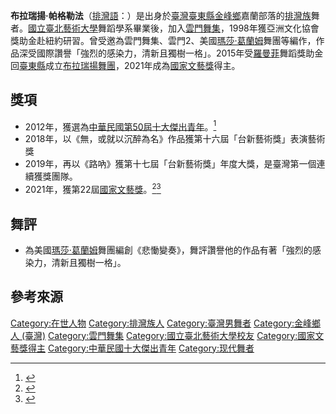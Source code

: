 {{prose}}
{{Infobox Artist
|name = 布拉瑞揚·帕格勒法
|english name = Bulareyaung Pagarlava
|image = 
|birthname = Bulareyaung Pagarlava
|birthdate = 
|place_of_birth= {{TWN}}[[臺東縣|臺東縣]][[金峰鄉|金峰鄉]]嘉蘭部落
|nationality = {{ROC-TW}}
|field = 舞蹈
|training =
|movement = 
|works =
|patrons =
|influenced by =
|influenced =
}}
{{Infobox EPW
| educate =
* [[國立臺北藝術大學|國立臺北藝術大學]]舞蹈學系
}}

'''布拉瑞揚·帕格勒法'''（[[排灣語|排灣語]]：{{lang|pwn|'''Puljaljuyan Pakaleva'''}}）是出身於[[臺灣|臺灣]][[臺東縣|臺東縣]][[金峰鄉_(台灣)|金峰鄉]]嘉蘭部落的[[排灣族|排灣族]]舞者。[[國立臺北藝術大學|國立臺北藝術大學]]舞蹈學系畢業後，加入[[雲門舞集|雲門舞集]]，1998年獲亞洲文化協會獎助金赴紐約研習。曾受邀為雲門舞集、雲門2、美國[[瑪莎·葛蘭姆|瑪莎·葛蘭姆]]舞團等編作，作品深受國際讚譽「強烈的感染力，清新且獨樹一格」。2015年受[[羅曼菲|羅曼菲]]舞蹈獎助金回[[臺東縣|臺東縣]]成立[[布拉瑞揚舞團|布拉瑞揚舞團]]，2021年成為[[國家文藝獎|國家文藝獎]]得主。

==獎項==
*2012年，獲選為[[中華民國十大傑出青年|中華民國第50屆十大傑出青年]]。<ref>{{Cite web|title=財團法人十大傑出青年基金會|url=https://www.persons.org.tw/v/67|access-date=2021-08-24|archive-date=2020-09-04|archive-url=https://web.archive.org/web/20200904092539/http://www.persons.org.tw/v/67|dead-url=no}}</ref>
*2018年，以《無，或就以沉醉為名》作品獲第十六屆「台新藝術獎」表演藝術獎
*2019年，再以《路吶》獲第十七屆「台新藝術獎」年度大獎，是臺灣第一個連續獲獎團隊。
*2021年，獲第22屆[[國家文藝獎|國家文藝獎]]。<ref>{{Cite web|title=國家文藝獎得主 平路、黃明川、張艾嘉、布拉瑞揚等7人獲獎|url=https://www.cna.com.tw/news/firstnews/202112085007.aspx|access-date=2021-12-09|work=中央社 CNA|author=趙靜瑜|archive-date=2021-12-09|archive-url=https://web.archive.org/web/20211209105129/https://www.cna.com.tw/news/firstnews/202112085007.aspx}}</ref><ref>{{Cite web|title=平路、黃明川、邱火榮、布拉瑞揚．帕格勒法、王榮裕、郭中端、張艾嘉 榮獲第22屆國家文藝獎|url=https://www.ncafroc.org.tw/news_detail.html?id=8a8082857d83ba1c017d983c073d0015|date=2021-12-08|access-date=2021-12-12|work=國家文化藝術基金會|archive-date=2022-04-18|archive-url=https://web.archive.org/web/20220418181523/https://www.ncafroc.org.tw/news_detail.html?id=8a8082857d83ba1c017d983c073d0015}}</ref>

==舞評==
*為美國[[瑪莎·葛蘭姆|瑪莎·葛蘭姆]]舞團編創《悲慟變奏》，舞評讚譽他的作品有著「強烈的感染力，清新且獨樹一格」。{{Citation needed|time=2022-01-11T05:03:53+00:00}}

== 參考來源 ==
{{reflist}}

[[Category:在世人物|Category:在世人物]]
[[Category:排灣族人|Category:排灣族人]]
[[Category:臺灣男舞者|Category:臺灣男舞者]]
[[Category:金峰鄉人_(臺灣)|Category:金峰鄉人 (臺灣)]]
[[Category:雲門舞集|Category:雲門舞集]]
[[Category:國立臺北藝術大學校友|Category:國立臺北藝術大學校友]]
[[Category:國家文藝獎得主|Category:國家文藝獎得主]]
[[Category:中華民國十大傑出青年|Category:中華民國十大傑出青年]]
[[Category:现代舞者|Category:现代舞者]]